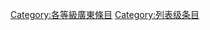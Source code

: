 {{Articles by Quality|topic=广东|project=广东|format=toc}}
{{Wikipedia category}}
{{emptycat}}
{{catmore1|[[Wikipedia:广东专题|Wikipedia:广东专题]]}}
{{CategoryTOC}}
[[Category:各等級廣東條目|Category:各等級廣東條目]]
[[Category:列表级条目|Category:列表级条目]]